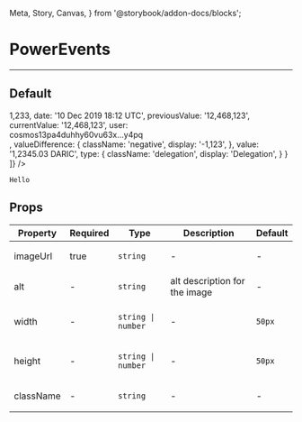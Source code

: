   Meta, Story, Canvas,
} from '@storybook/addon-docs/blocks';

<Meta title="PowerEvents" component={PowerEvents} />

# PowerEvents
---
## Default
<Canvas>
  <Story name="Default">
    <PowerEvents
      desktop={768}
      data={[
        {
          className: '',
          blockHeight: <div>1,233</div>,
          date: '10 Dec 2019 18:12 UTC',
          previousValue: '12,468,123',
          currentValue: '12,468,123',
          user: <div>cosmos13pa4duhhy60vu63x…y4pq</div>,
          valueDifference: {
            className: 'negative',
            display: '-1,123',
          },
          value: '1,2345.03 DARIC',
          type: {
            className: 'delegation',
            display: 'Delegation',
          }
        }
      ]}
    />
  </Story>
</Canvas>

```
Hello
```
## Props
<table>
<thead>
  <tr>
    <th>Property</th>
    <th>Required</th>
    <th>Type</th>
    <th>Description</th>
    <th>Default</th>
  </tr>
  </thead>
<tbody>
  <tr>
    <td>imageUrl</td>
    <td>true</td>
    <td>

`string`

  </td>
    <td>-</td>
    <td>-</td>
  </tr>

  <tr>
    <td>alt</td>
    <td>-</td>
    <td>

`string`

  </td>
    <td>alt description for the image</td>
    <td>-</td>
  </tr>

  <tr>
    <td>width</td>
    <td>-</td>
    <td>

`string | number`

  </td>
    <td>-</td>
      <td>

`50px`

  </td>
  </tr>

  <tr>
    <td>height</td>
    <td>-</td>
    <td>

`string | number`

  </td>
    <td>-</td>
      <td>

`50px`

  </td>
  </tr>

  <tr>
    <td>className</td>
    <td>-</td>
    <td>

`string`

  </td>
    <td>-</td>
    <td>-</td>
  </tr>
  </tbody>
</table>
<br/>
